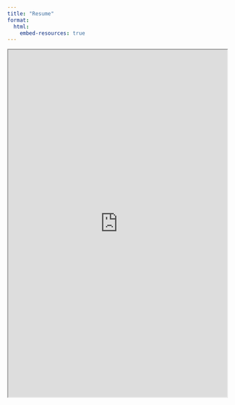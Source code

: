 ```yaml
---
title: "Resume"
format:
  html:
    embed-resources: true
---
```

<iframe src="https://docs.google.com/document/d/14oZFr8tuFY1JW3TeB7g4WJoeVtZ2Zh8BIls9FjACfS0/preview" width="100%" height="800px"></iframe>
